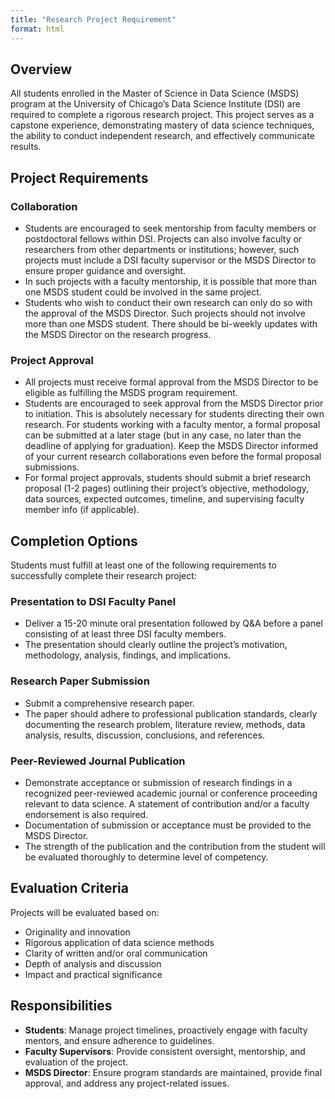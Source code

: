 ```yaml
---
title: "Research Project Requirement"
format: html
---
```


## Overview

All students enrolled in the Master of Science in Data Science (MSDS) program at the University of Chicago's Data Science Institute (DSI) are required to complete a rigorous research project. This project serves as a capstone experience, demonstrating mastery of data science techniques, the ability to conduct independent research, and effectively communicate results.

## Project Requirements

### Collaboration

- Students are encouraged to seek mentorship from faculty members or postdoctoral fellows within DSI. Projects can also involve faculty or researchers from other departments or institutions; however, such projects must include a DSI faculty supervisor or the MSDS Director to ensure proper guidance and oversight.
- In such projects with a faculty mentorship, it is possible that more than one MSDS student could be involved in the same project.
- Students who wish to conduct their own research can only do so with the approval of the MSDS Director. Such projects should not involve more than one MSDS student. There should be bi-weekly updates with the MSDS Director on the research progress.

### Project Approval

- All projects must receive formal approval from the MSDS Director to be eligible as fulfilling the MSDS program requirement.
- Students are encouraged to seek approval from the MSDS Director prior to initiation. This is absolutely necessary for students directing their own research. For students working with a faculty mentor, a formal proposal can be submitted at a later stage (but in any case, no later than the deadline of applying for graduation). Keep the MSDS Director informed of your current research collaborations even before the formal proposal submissions.
- For formal project approvals, students should submit a brief research proposal (1-2 pages) outlining their project's objective, methodology, data sources, expected outcomes, timeline, and supervising faculty member info (if applicable).

## Completion Options

Students must fulfill at least one of the following requirements to successfully complete their research project:

### Presentation to DSI Faculty Panel

- Deliver a 15-20 minute oral presentation followed by Q&A before a panel consisting of at least three DSI faculty members.
- The presentation should clearly outline the project's motivation, methodology, analysis, findings, and implications.

### Research Paper Submission

- Submit a comprehensive research paper.
- The paper should adhere to professional publication standards, clearly documenting the research problem, literature review, methods, data analysis, results, discussion, conclusions, and references.

### Peer-Reviewed Journal Publication

- Demonstrate acceptance or submission of research findings in a recognized peer-reviewed academic journal or conference proceeding relevant to data science. A statement of contribution and/or a faculty endorsement is also required.
- Documentation of submission or acceptance must be provided to the MSDS Director.
- The strength of the publication and the contribution from the student will be evaluated thoroughly to determine level of competency.

## Evaluation Criteria

Projects will be evaluated based on:

- Originality and innovation
- Rigorous application of data science methods
- Clarity of written and/or oral communication
- Depth of analysis and discussion
- Impact and practical significance

## Responsibilities

- **Students**: Manage project timelines, proactively engage with faculty mentors, and ensure adherence to guidelines.
- **Faculty Supervisors**: Provide consistent oversight, mentorship, and evaluation of the project.
- **MSDS Director**: Ensure program standards are maintained, provide final approval, and address any project-related issues.

